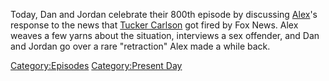 {{DEFAULTSORT:
    #_EPISODE_0800:April 24, 2023
}}{{Episode
    | title           = April 24, 2023
    | caption         = Listen to this episode on [https://knowledgefight.libsyn.com/800-april-24-2023 Libsyn] [https://open.spotify.com/episode/2SnyG4VgIkZ6wDazRuO459 Spotify], Read the [[Transcript/800: April 24, 2023|Unofficial Transcript]]
    | episodeNumber   = 800
    | length          = 01:36:25
    | airDate         = April 26, 2023
    | coverageDate    = April 24, 2023
    | episodeType     = [[:Category:Present Day|Present Day]]
    | appearance      = [[Tucker Carlson]], [[Don Lemon]]
    | previousEpisode = [[799: February 9, 2004]]
    | nextEpisode     = [[801: February 10, 2004]]
}}

{{Stub}}

Today, Dan and Jordan celebrate their 800th episode by discussing [[Alex Jones|Alex]]'s response to the news that [[Tucker Carlson]] got fired by Fox News.  Alex weaves a few yarns about the situation, interviews a sex offender, and Dan and Jordan go over a rare "retraction" Alex made a while back.

[[Category:Episodes]]
[[Category:Present Day]]
